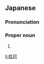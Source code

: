 ==Japanese==
{{ja-kanjitab|けい|じ}}

===Pronunciation===
{{ja-pron|けいじ}}

===Proper noun===
{{ja-pos|proper|けいじ}}

# {{given name|male|lang=ja|sort=けいじ}}

[[li:桂司]]